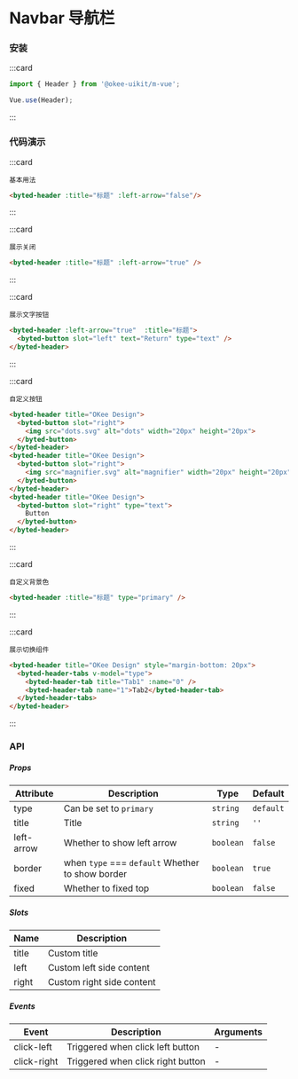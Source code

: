# Navbar 导航栏

### 安装

:::card

```javascript
import { Header } from '@okee-uikit/m-vue';

Vue.use(Header);
```

:::

### 代码演示

:::card

```topic
基本用法
```

```html
<byted-header :title="标题" :left-arrow="false"/>
```

:::

:::card

```topic
展示关闭
```

```html
<byted-header :title="标题" :left-arrow="true" />
```

:::


:::card

```topic
展示文字按钮
```

```html
<byted-header :left-arrow="true"  :title="标题">
  <byted-button slot="left" text="Return" type="text" />
</byted-header>
```

:::

:::card

```topic
自定义按钮
```

```html
<byted-header title="OKee Design">
  <byted-button slot="right">
    <img src="dots.svg" alt="dots" width="20px" height="20px">
  </byted-button>
</byted-header>
<byted-header title="OKee Design">
  <byted-button slot="right">
    <img src="magnifier.svg" alt="magnifier" width="20px" height="20px">
  </byted-button>
</byted-header>
<byted-header title="OKee Design">
  <byted-button slot="right" type="text">
    Button
  </byted-button>
</byted-header>
```

:::

:::card

```topic
自定义背景色
```

```html
<byted-header :title="标题" type="primary" />
```

:::

:::card

```topic
展示切换组件
```

```html
<byted-header title="OKee Design" style="margin-bottom: 20px">
  <byted-header-tabs v-model="type">
    <byted-header-tab title="Tab1" :name="0" />
    <byted-header-tab name="1">Tab2</byted-header-tab>
  </byted-header-tabs>
</byted-header>
```

:::


### API

##### Props

| Attribute  | Description                                      | Type      | Default   |
| ---------- | ------------------------------------------------ | --------- | --------- |
| type       | Can be set to `primary`                          | `string`  | `default` |
| title      | Title                                            | `string`  | `''`      |
| left-arrow | Whether to show left arrow                       | `boolean` | `false`   |
| border     | when `type` === `default` Whether to show border | `boolean` | `true`    |
| fixed      | Whether to fixed top                             | `boolean` | `false`   |

##### Slots

| Name  | Description               |
| ----- | ------------------------- |
| title | Custom title              |
| left  | Custom left side content  |
| right | Custom right side content |

##### Events

| Event       | Description                       | Arguments |
| ----------- | --------------------------------- | --------- |
| click-left  | Triggered when click left button  | -         |
| click-right | Triggered when click right button | -         |
